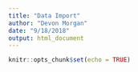 ```yaml
---
title: "Data Import"
author: "Devon Morgan"
date: "9/18/2018"
output: html_document
---
```


```r
knitr::opts_chunk$set(echo = TRUE)
```
